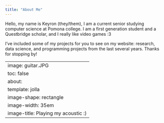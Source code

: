```yaml
---
title: "About Me"
---
```


Hello, my name is Keyron (they/them), I am a current senior studying computer science at Pomona college. I am a first generation student and a Questbridge scholar, and I really like video games :3

I've included some of my projects for you to see on my website: research, data science, and programming projects from the last several years. Thanks for stopping by!

---
image: guitar.JPG
toc: false
about: 
  template: jolla
  image-shape: rectangle
  image-width: 35em
  image-title: Playing my acoustic :)
---
